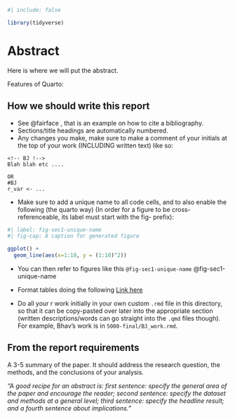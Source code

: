 

```r
#| include: false

library(tidyverse)
```

# Abstract {.unnumbered}


Here is where we will put the abstract.

<!-- BJ !-->
Features of Quarto:



## How we should write this report

-   See @fairface , that is an example on how to cite a bibliography.
-   Sections/title headings are automatically numbered.
-   Any changes you make, make sure to make a comment of your initials at the top of your work (INCLUDING written text) like so:

```
<!-- BJ !-->
Blah blah etc ....

OR
#BJ
r_var <- ...
```

-   Make sure to add a unique name to all code cells, and to also enable the following  (the quarto way) (In order for a figure to be cross-referenceable, its label must start with the fig- prefix):

```r
#| label: fig-sec1-unique-name
#| fig-cap: A caption for generated figure

ggplot() + 
  geom_line(aes(x=1:10, y = (1:10)^2))
```

- You can then refer to figures like this `@fig-sec1-unique-name` @fig-sec1-unique-name

- Format tables doing the following [Link here](https://quarto.org/docs/reference/cells/cells-knitr.html#tables)

- Do all your r work initially in your own custom `.rmd` file in this directory, so that it can be copy-pasted over later into the appropriate section (written descriptions/words can go straight into the `.qmd` files though). For example, Bhav's work is in `5000-final/BJ_work.rmd`.


::: callout-note
## From the report requirements

A 3-5 summary of the paper. It should address the research question, the methods, and the conclusions of your analysis.

*"A good recipe for an abstract is: first sentence: specify the general area of the paper and encourage the reader; second sentence: specify the dataset and methods at a general level; third sentence: specify the headline result; and a fourth sentence about implications."*
:::
